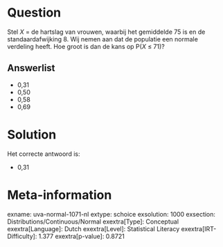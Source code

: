 Question
========

Stel *X* = de hartslag van vrouwen, waarbij het ​​gemiddelde 75 is en de
standaardafwijking 8. Wij nemen aan dat de populatie een normale
verdeling heeft. Hoe groot is dan de kans op P(*X* ≤ 71)?

Answerlist
----------

* 0,31
* 0,50
* 0,58
* 0,69

Solution
========

Het correcte antwoord is: 

* 0,31

Meta-information
================
exname: uva-normal-1071-nl
extype: schoice
exsolution: 1000
exsection: Distributions/Continuous/Normal
exextra[Type]: Conceptual
exextra[Language]: Dutch
exextra[Level]: Statistical Literacy
exextra[IRT-Difficulty]: 1.377
exextra[p-value]: 0.8721
